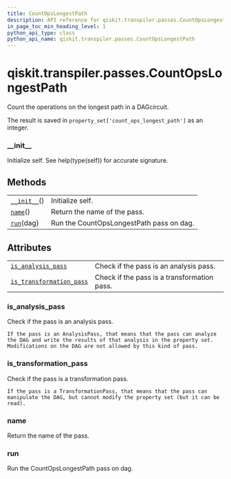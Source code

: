```yaml
---
title: CountOpsLongestPath
description: API reference for qiskit.transpiler.passes.CountOpsLongestPath
in_page_toc_min_heading_level: 1
python_api_type: class
python_api_name: qiskit.transpiler.passes.CountOpsLongestPath
---
```


# qiskit.transpiler.passes.CountOpsLongestPath

<Class id="qiskit.transpiler.passes.CountOpsLongestPath" github="https://github.com/qiskit/qiskit/tree/stable/0.17/qiskit/transpiler/passes/analysis/count_ops_longest_path.py" signature="CountOpsLongestPath(*args, **kwargs)">
  Count the operations on the longest path in a DAGcircuit.

  The result is saved in `property_set['count_ops_longest_path']` as an integer.

  ### \_\_init\_\_

  <Function id="qiskit.transpiler.passes.CountOpsLongestPath.__init__" name="__init__" signature="__init__()">
    Initialize self. See help(type(self)) for accurate signature.
  </Function>

  ## Methods

  |                                                                                                                                |                                          |
  | ------------------------------------------------------------------------------------------------------------------------------ | ---------------------------------------- |
  | [`__init__`](#qiskit.transpiler.passes.CountOpsLongestPath.__init__ "qiskit.transpiler.passes.CountOpsLongestPath.__init__")() | Initialize self.                         |
  | [`name`](#qiskit.transpiler.passes.CountOpsLongestPath.name "qiskit.transpiler.passes.CountOpsLongestPath.name")()             | Return the name of the pass.             |
  | [`run`](#qiskit.transpiler.passes.CountOpsLongestPath.run "qiskit.transpiler.passes.CountOpsLongestPath.run")(dag)             | Run the CountOpsLongestPath pass on dag. |

  ## Attributes

  |                                                                                                                                                                        |                                             |
  | ---------------------------------------------------------------------------------------------------------------------------------------------------------------------- | ------------------------------------------- |
  | [`is_analysis_pass`](#qiskit.transpiler.passes.CountOpsLongestPath.is_analysis_pass "qiskit.transpiler.passes.CountOpsLongestPath.is_analysis_pass")                   | Check if the pass is an analysis pass.      |
  | [`is_transformation_pass`](#qiskit.transpiler.passes.CountOpsLongestPath.is_transformation_pass "qiskit.transpiler.passes.CountOpsLongestPath.is_transformation_pass") | Check if the pass is a transformation pass. |

  ### is\_analysis\_pass

  <Function id="qiskit.transpiler.passes.CountOpsLongestPath.is_analysis_pass" name="is_analysis_pass" signature="property is_analysis_pass">
    Check if the pass is an analysis pass.

    If the pass is an AnalysisPass, that means that the pass can analyze the DAG and write the results of that analysis in the property set. Modifications on the DAG are not allowed by this kind of pass.
  </Function>

  ### is\_transformation\_pass

  <Function id="qiskit.transpiler.passes.CountOpsLongestPath.is_transformation_pass" name="is_transformation_pass" signature="property is_transformation_pass">
    Check if the pass is a transformation pass.

    If the pass is a TransformationPass, that means that the pass can manipulate the DAG, but cannot modify the property set (but it can be read).
  </Function>

  ### name

  <Function id="qiskit.transpiler.passes.CountOpsLongestPath.name" name="name" signature="name()">
    Return the name of the pass.
  </Function>

  ### run

  <Function id="qiskit.transpiler.passes.CountOpsLongestPath.run" name="run" signature="run(dag)">
    Run the CountOpsLongestPath pass on dag.
  </Function>
</Class>

